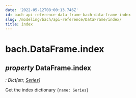 ```yaml
---
date: '2022-05-12T08:00:13.746Z'
id: bach-api-reference-data-frame-bach-data-frame-index
slug: /modeling/bach/api-reference/DataFrame/index/
title: index
---
```


# bach.DataFrame.index

<div className="property">

## <span className="type-annotation"><em>property </em></span> <span className="additional-name">DataFrame.</span><span className="name">index</span>

<span className="type-annotation"><em>

: Dict[str, [Series](/modeling/bach/api-reference/Series/bach.Series.mdx)]

</em></span> 


<div className="content">

Get the index dictionary `{name: Series}`


</div>


</div>
